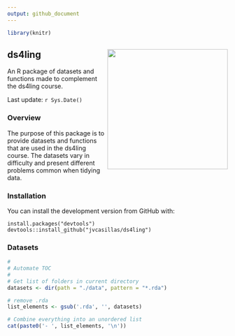 ```yaml
---
output: github_document
---
```


```r
library(knitr)
```

## ds4ling <img src='https://raw.githubusercontent.com/jvcasillas/hex_stickers/master/stickers/ds4ling.png' align='right' width='275px'/>

An R package of datasets and functions made to complement the ds4ling course.

Last update: `r Sys.Date()`

### Overview

The purpose of this package is to provide datasets and functions that are used in the ds4ling course. 
The datasets vary in difficulty and present different problems common when tidying data.

### Installation

You can install the development version from GitHub with:

```
install.packages("devtools")
devtools::install_github("jvcasillas/ds4ling")
```

### Datasets

```r
#
# Automate TOC
#
# Get list of folders in current directory
datasets <- dir(path = "./data", pattern = "*.rda")

# remove .rda
list_elements <- gsub('.rda', '', datasets)

# Combine everything into an unordered list
cat(paste0('- ', list_elements, '\n'))
```
